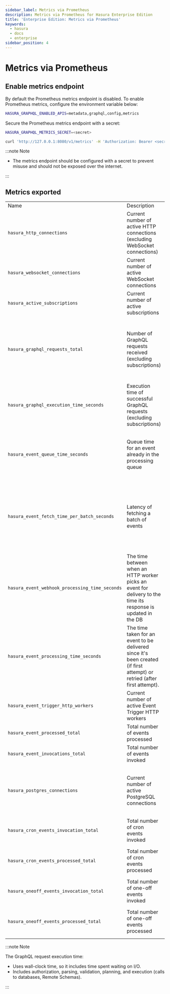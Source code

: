 ```yaml
---
sidebar_label: Metrics via Prometheus
description: Metrics via Prometheus for Hasura Enterprise Edition
title: 'Enterprise Edition: Metrics via Prometheus'
keywords:
  - hasura
  - docs
  - enterprise
sidebar_position: 4
---
```



# Metrics via Prometheus

<ProductBadge self />

## Enable metrics endpoint

By default the Prometheus metrics endpoint is disabled. To enable Prometheus metrics, configure the environment variable
below:

```bash
HASURA_GRAPHQL_ENABLED_APIS=metadata,graphql,config,metrics
```

Secure the Prometheus metrics endpoint with a secret:

```bash
HASURA_GRAPHQL_METRICS_SECRET=<secret>
```

```bash
curl 'http://127.0.0.1:8080/v1/metrics' -H 'Authorization: Bearer <secret>'
```

:::note Note

- The metrics endpoint should be configured with a secret to prevent misuse and should not be exposed over the internet.

:::

## Metrics exported

<table>
  <tr>
    <td>Name</td>
    <td>Description</td>
    <td>Type</td>
    <td>Labels</td>
    <td>Comment</td>
  </tr>
  <tr>
    <td><code>hasura_http_connections</code></td>
    <td>Current number of active HTTP connections (excluding WebSocket connections)</td>
    <td>Gauge</td>
    <td>none</td>
    <td>Represents the HTTP load on the server</td>
  </tr>
  <tr>
    <td><code>hasura_websocket_connections</code></td>
    <td>Current number of active WebSocket connections</td>
    <td>Gauge</td>
    <td>none</td>
    <td>Represents the websocket load on the server.</td>
  </tr>
  <tr>
    <td><code>hasura_active_subscriptions</code></td>
    <td>Current number of active subscriptions</td>
    <td>Gauge</td>
    <td>none</td>
    <td>Represents the subscription load on the server.</td>
  </tr>
  <tr>
    <td><code>hasura_graphql_requests_total</code></td>
    <td>Number of GraphQL requests received (excluding subscriptions)</td>
    <td>Counter</td>
    <td>&#8226; "operation_type": query|mutation|unknown <br/>
      &#8226; The "unknown" operation type will be returned for queries that fail authorization, parsing, or certain
      validations<br/>
      &#8226; "response_status": success|failed
    </td>
    <td>Represents the graphql query/mutation traffic on the server.</td>
  </tr>
  <tr>
    <td><code>hasura_graphql_execution_time_seconds</code></td>
    <td>Execution time of successful GraphQL requests (excluding subscriptions)</td>
    <td>Histogram<br/><br/>Buckets: 0.01, 0.03, 0.1, 0.3, 1, 3, 10</td>
    <td>&#8226; "operation_type": query|mutation</td>
    <td>If more requests are falling in the higher buckets, you should consider <a href="/latest/deployment/performance-tuning">tuning the performance</a>.</td>
  </tr>
  <tr>
    <td><code>hasura_event_queue_time_seconds</code></td>
    <td>Queue time for an event already in the processing queue</td>
    <td>Histogram<br/><br/>Buckets: 0.01, 0.03, 0.1, 0.3, 1, 3, 10, 30, 100</td>
    <td>none</td>
    <td>More events in higher bucket implies slow processing, you can consider increasing the <a href="/latest/deployment/graphql-engine-flags/reference/#events-http-pool-size">HTTP pool size</a> or optimizing the webhook server.</td>
  </tr>
  <tr>
    <td><code>hasura_event_fetch_time_per_batch_seconds</code></td>
    <td>Latency of fetching a batch of events</td>
    <td>Histogram<br/><br/>Buckets: 0.0001, 0.0003, 0.001, 0.003, 0.01, 0.03, 0.1, 0.3, 1, 3, 10</td>
    <td>none</td>
    <td>A higher metric indicates slower polling of events from the database, you should consider looking into the performance of your database.</td>
  </tr>
  <tr>
    <td><code>hasura_event_webhook_processing_time_seconds</code></td>
    <td>The time between when an HTTP worker picks an event for delivery to the time its response is updated in the DB</td>
    <td>Histogram<br/><br/>Buckets: 0.01, 0.03, 0.1, 0.3, 1, 3, 10</td>
    <td>none</td>
    <td>A higher processing time indicates slow webhook, you should try to optimize the event webhook.</td>
  </tr> 
  <tr>
    <td><code>hasura_event_processing_time_seconds</code></td>
    <td>The time taken for an event to be delivered since it's been created (if first attempt) or retried (after first attempt).</td>
    <td>Histogram<br/><br/>Buckets: 0.01, 0.03, 0.1, 0.3, 1, 3, 10, 30, 100</td>
    <td>none</td>
    <td>This metric can be considered as the end-to-end processing time for an event.</td>
  </tr> 
  <tr>
    <td><code>hasura_event_trigger_http_workers</code></td>
    <td>Current number of active Event Trigger HTTP workers</td>
    <td>Gauge</td>
    <td>none</td>
    <td>Compare this number to the <a href="/latest/deployment/graphql-engine-flags/reference/#events-http-pool-size">HTTP pool size</a>. Consider increasing it if the metric is near the current configured value.</td>
  </tr>
  <tr>
    <td><code>hasura_event_processed_total</code></td>
    <td>Total number of events processed</td>
    <td>Counter</td>
    <td>&#8226; "status": success|failed</td>
    <td>Represents the Event Trigger egress.</td>
  </tr>
  <tr>
    <td><code>hasura_event_invocations_total</code></td>
    <td>Total number of events invoked</td>
    <td>Counter</td>
    <td>&#8226; "status": success|failed</td>
    <td>Represents the Event Trigger webhook HTTP requests made.</td>
  </tr>
  <tr>
    <td><code>hasura_postgres_connections</code></td>
    <td>Current number of active PostgreSQL connections</td>
    <td>Gauge</td>
    <td>&#8226; "source_name": name of the database<br/>
      &#8226; "conn_info": connection url string (password omitted) or name of the connection url environment variable<br/>
      &#8226; "role": primary|replica
    </td>
    <td>Compare this to <a href="/latest/api-reference/syntax-defs/#pgpoolsettings">pool settings</a>.</td>
  </tr>
  <tr>
  <td><code>hasura_cron_events_invocation_total</code></td>
  <td>Total number of cron events invoked</td>
  <td>Counter</td>
  <td>&#8226; "status": success|failed<br /></td>
  <td>Total number of invocations made for cron events.</td>
</tr>
<tr>
  <td><code>hasura_cron_events_processed_total</code></td>
  <td>Total number of cron events processed</td>
  <td>Counter</td>
  <td>&#8226; "status": success|failed<br /></td>
  <td>
    Compare this to <code>hasura_cron_events_invocation_total</code>. A high difference between the two metrics
    indicates high failure rate of the cron webhook.
  </td>
</tr>
<tr>
  <td><code>hasura_oneoff_events_invocation_total</code></td>
  <td>Total number of one-off events invoked</td>
  <td>Counter</td>
  <td>&#8226; "status": success|failed<br /></td>
  <td>Total number of invocations made for one-off events.</td>
</tr>

<tr>
  <td>
    <code>hasura_oneoff_events_processed_total</code>
  </td>
  <td>Total number of one-off events processed</td>
  <td>Counter</td>
  <td>
    &#8226; "status": success|failed
    <br />
  </td>
  <td>
    Compare this to <code>hasura_oneoff_events_invocation_total</code>. A high difference between the two metrics
    indicates high failure rate of the one-off webhook.
  </td>
</tr>

</table>

:::note Note

The GraphQL request execution time:

- Uses wall-clock time, so it includes time spent waiting on I/O.
- Includes authorization, parsing, validation, planning, and execution (calls to databases, Remote Schemas).

:::
